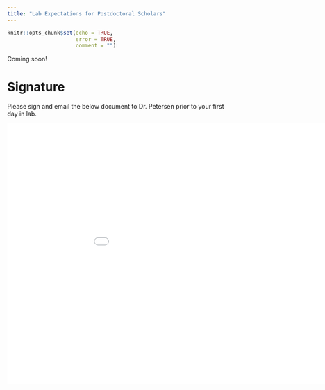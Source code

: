 ```yaml
---
title: "Lab Expectations for Postdoctoral Scholars"
---
```


```r
knitr::opts_chunk$set(echo = TRUE,
                      error = TRUE,
                      comment = "")
```

Coming soon!

# Signature {#signature}

Please sign and email the below document to Dr. Petersen prior to your first day in lab.

<embed src="Files/signature_page.pdf" width="1000" height="600">
